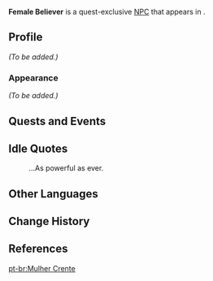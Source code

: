 {{Meta
<!-- Remove this template after adding the missing info -->
|missing_NPC_profile  = yes
}}
{{Character Infobox
|image            = NPC Female Believer.png
|voiceEN          = [https://www.lilylammers.com/ Lily Emil Lammers]<ref>Twitter: [https://twitter.com/LilyEmilLammers/status/1359558106619912195 EN VA Self Announcement]</ref>
|region           = Liyue
|location         = Liyue
|type             = Quest NPC
}}
'''Female Believer''' is a quest-exclusive [[NPC]] that appears in {{Quest|Butterfly's Dream}}.
<!--
==Location==
<gallery>
NPC Location Female Believer|Female Believer's location
NPC Location Female Believer.png|Additional context
</gallery>
-->
==Profile==
<!--detailed story/lore information goes here-->
''(To be added.)''

===Appearance===
''(To be added.)''

==Quests and Events==
{{Quests and Events}}

==Idle Quotes==
{{Dialogue Start}}
: {{DIcon|Idle}} ...As powerful as ever.
{{Dialogue End}}

==Other Languages==
{{Other Languages
|default_hidden = 1
|en      = Female Believer
|zhs     = 女性信众
|zhs_rm  = Nǚxìng Xìnzhòng
|zht     = 女性信眾
|zht_rm  = Nǚxìng Xìnzhòng
|ja      = 女性信者
|ja_rm   = Josei Shinja
|ko      = 여성 신도
|es      = Mujer creyente
|fr      = Fidèle
|ru      = Верующая женщина
|th      = ผู้ศรัทธาหญิง
|th_rm   = Phu Sattha Ying
|vi      = Tín Đồ Nữ
|de      = Anbeterin
|id      = Wanita Beriman
|pt      = Mulher Crente
|tr      = İnançlı Kadın
|it      = Credente
}}

==Change History==
{{Change History|1.3}}

==References==
{{Reflist}}

[[pt-br:Mulher Crente]]